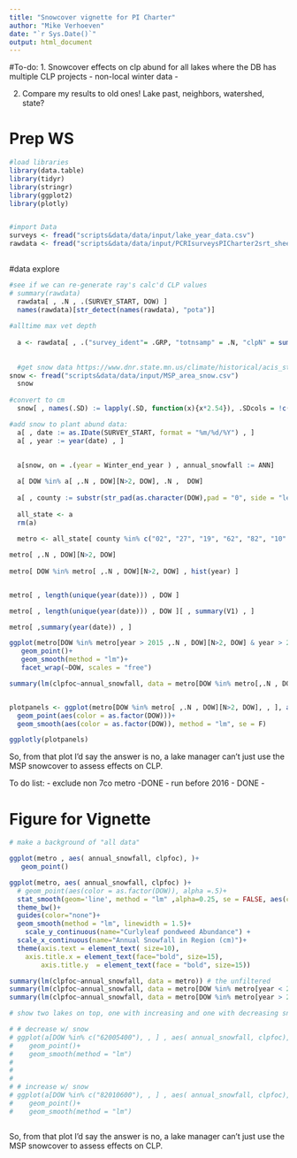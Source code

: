 ```yaml
---
title: "Snowcover vignette for PI Charter"
author: "Mike Verhoeven"
date: "`r Sys.Date()`"
output: html_document
---
```


#To-do: 
1. Snowcover effects on clp abund for all lakes where the DB has multiple CLP projects
- non-local winter data
- 

2. Compare my results to old ones! Lake past, neighbors, watershed, state?


# Prep WS
```r
#load libraries
library(data.table)
library(tidyr)
library(stringr)
library(ggplot2)
library(plotly)


#import Data
surveys <- fread("scripts&data/data/input/lake_year_data.csv")
rawdata <- fread("scripts&data/data/input/PCRIsurveysPICharter2srt_sheet1rawdata.csv")
  
```


#data explore
```r
#see if we can re-generate ray's calc'd CLP values
# summary(rawdata)
  rawdata[ , .N , .(SURVEY_START, DOW) ]
  names(rawdata)[str_detect(names(rawdata), "pota")]
  
#alltime max vet depth 
  
  a <- rawdata[ , .("survey_ident"= .GRP, "totnsamp" = .N, "clpN" = sum(potamogeton_crispus >= 1, na.rm = T), "lat_median" = median(latitude, na.rm = T), "lon_median" = median(longitude, na.rm = T)) ,   , .(SURVEY_START, DOW) ][ , clpfoc := clpN/totnsamp ,]
  
  
  #get snow data https://www.dnr.state.mn.us/climate/historical/acis_stn_data_monthly_table.html?sid=mspthr&sname=Twin%20Cities%20Area&sdate=1884-07-01&edate=por&element=snow&span=season&counts=no
snow <- fread("scripts&data/data/input/MSP_area_snow.csv")
  snow
  
#convert to cm
  snow[ , names(.SD) := lapply(.SD, function(x){x*2.54}), .SDcols = !c("Winter_end_year")]

#add snow to plant abund data:
  a[ , date := as.IDate(SURVEY_START, format = "%m/%d/%Y") , ]
  a[ , year := year(date) , ]
  
  
  a[snow, on = .(year = Winter_end_year ) , annual_snowfall := ANN]

  a[ DOW %in% a[ ,.N , DOW][N>2, DOW], .N ,  DOW]
  
  a[ , county := substr(str_pad(as.character(DOW),pad = "0", side = "left", width = 8), start = 1, stop = 2) , ]
  
  all_state <- a
  rm(a)
  
  metro <- all_state[ county %in% c("02", "27", "19", "62", "82", "10" ,"70")  ]

metro[ ,.N , DOW][N>2, DOW]
  
metro[ DOW %in% metro[ ,.N , DOW][N>2, DOW] , hist(year) ]


metro[ , length(unique(year(date))) , DOW ]

metro[ , length(unique(year(date))) , DOW ][ , summary(V1) , ]

metro[ ,summary(year(date)) , ]

ggplot(metro[DOW %in% metro[year > 2015 ,.N , DOW][N>2, DOW] & year > 2015, , ] , aes( annual_snowfall, clpfoc), )+
   geom_point()+
   geom_smooth(method = "lm")+
   facet_wrap(~DOW, scales = "free")

summary(lm(clpfoc~annual_snowfall, data = metro[DOW %in% metro[,.N , DOW][N>2, DOW], , ]))


plotpanels <- ggplot(metro[DOW %in% metro[ ,.N , DOW][N>2, DOW], , ], aes( annual_snowfall, clpfoc, group = as.factor(DOW)) )+
  geom_point(aes(color = as.factor(DOW)))+
  geom_smooth(aes(color = as.factor(DOW)), method = "lm", se = F)

ggplotly(plotpanels)

```

So, from that plot I'd say the answer is no, a lake manager can't just use the MSP snowcover to assess effects on CLP.


To do list: 
- exclude non 7co metro -DONE
- run before 2016 - DONE
- 

# Figure for Vignette
```r
# make a background of "all data"

ggplot(metro , aes( annual_snowfall, clpfoc), )+
   geom_point()

ggplot(metro, aes( annual_snowfall, clpfoc) )+
  # geom_point(aes(color = as.factor(DOW)), alpha =.5)+
  stat_smooth(geom='line', method = "lm" ,alpha=0.25, se = FALSE, aes(color = as.factor(DOW)), linewidth = 1.0)+
  theme_bw()+
  guides(color="none")+
  geom_smooth(method = "lm", linewidth = 1.5)+
    scale_y_continuous(name="Curlyleaf pondweed Abundance") +
  scale_x_continuous(name="Annual Snowfall in Region (cm)")+ 
  theme(axis.text = element_text( size=10),
    axis.title.x = element_text(face="bold", size=15),
        axis.title.y  = element_text(face = "bold", size=15))

summary(lm(clpfoc~annual_snowfall, data = metro)) # the unfiltered 
summary(lm(clpfoc~annual_snowfall, data = metro[DOW %in% metro[year < 2016 ,.N , DOW][ ,DOW], , ]))
summary(lm(clpfoc~annual_snowfall, data = metro[DOW %in% metro[year > 2015 ,.N , DOW][ ,DOW], , ]))

# show two lakes on top, one with increasing and one with decreasing snow relationships

# # decrease w/ snow
# ggplot(a[DOW %in% c("62005400"), , ] , aes( annual_snowfall, clpfoc), )+
#    geom_point()+
#    geom_smooth(method = "lm")
# 
# 
# 
# # increase w/ snow
# ggplot(a[DOW %in% c("82010600"), , ] , aes( annual_snowfall, clpfoc), )+
#    geom_point()+
#    geom_smooth(method = "lm")



```

So, from that plot I'd say the answer is no, a lake manager can't just use the MSP snowcover to assess effects on CLP. 






